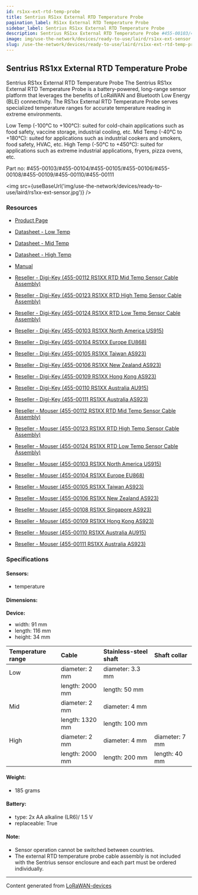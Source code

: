 ```yaml
---
id: rs1xx-ext-rtd-temp-probe
title: Sentrius RS1xx External RTD Temperature Probe
pagination_label: RS1xx External RTD Temperature Probe
sidebar_label: Sentrius RS1xx External RTD Temperature Probe
description: Sentrius RS1xx External RTD Temperature Probe #455-00103/455-00104/455-00105/455-00106/455-00108/455-00109/455-00110/455-00111
image: img/use-the-network/devices/ready-to-use/laird/rs1xx-ext-sensor.jpg
slug: /use-the-network/devices/ready-to-use/laird/rs1xx-ext-rtd-temp-probe
---
```



## Sentrius RS1xx External RTD Temperature Probe

Sentrius RS1xx External RTD Temperature Probe
The Sentrius RS1xx External RTD Temperature Probe is a battery-powered, long-range sensor platform that
leverages the benefits of LoRaWAN and Bluetooth Low Energy (BLE) connectivity. The RS1xx External RTD Temperature
Probe serves specialized temperature ranges for accurate temperature reading in extreme environments.

Low Temp (-100°C to +100°C): suited for cold-chain applications such as food safety, vaccine storage, industrial cooling, etc.
Mid Temp (-40°C to +180°C): suited for applications such as industrial cookers and smokers, food safety, HVAC, etc.
High Temp (-50°C to +450°C): suited for applications such as extreme industrial applications, fryers, pizza ovens, etc.

Part no: #455-00103/#455-00104/#455-00105/#455-00106/#455-00108/#455-00109/#455-00110/#455-00111

<img src={useBaseUrl('img/use-the-network/devices/ready-to-use/laird/rs1xx-ext-sensor.jpg')} />

### Resources

- [Product Page](https://www.lairdconnect.com/iot-devices/lorawan-iot-devices/sentrius-rs1xx-lora-enabled-sensors)
- [Datasheet - Low Temp](https://www.lairdconnect.com/documentation/product-brief-sentrius-rs1xx-external-rtd-temp-probe-100-c-148-f)
- [Datasheet - Mid Temp](https://www.lairdconnect.com/documentation/product-brief-sentrius-rs1xx-external-rtd-temp-probe-180-c-350-f)
- [Datasheet - High Temp](https://www.lairdconnect.com/documentation/product-brief-sentrius-rs1xx-external-rtd-temp-probe-50-c-450-c)
- [Manual](https://www.lairdconnect.com/node/11151)

- [Reseller - Digi-Key (455-00112 RS1XX RTD Mid Temp Sensor Cable Assembly)](https://www.digikey.com/en/products/detail/laird-connectivity-inc/455-00112/11691225)
- [Reseller - Digi-Key (455-00123 RS1XX RTD High Temp Sensor Cable Assembly)](https://www.digikey.com/en/products/detail/laird-connectivity-inc/455-00123/15276443)
- [Reseller - Digi-Key (455-00124 RS1XX RTD Low Temp Sensor Cable Assembly)](https://www.digikey.com/en/products/detail/laird-connectivity-inc/455-00124/13901891)
- [Reseller - Digi-Key (455-00103 RS1XX North America US915)](https://www.digikey.com/en/products/detail/laird-connectivity-inc/455-00103/11691229)
- [Reseller - Digi-Key (455-00104 RS1XX Europe EU868)](https://www.digikey.com/en/products/detail/laird-connectivity-inc/455-00104/11691233)
- [Reseller - Digi-Key (455-00105 RS1XX Taiwan AS923)](https://www.digikey.com/en/products/detail/laird-connectivity-inc/455-00105/11691232)
- [Reseller - Digi-Key (455-00106 RS1XX New Zealand AS923)](https://www.digikey.com/en/products/detail/laird-connectivity-inc/455-00106/11691231)
- [Reseller - Digi-Key (455-00109 RS1XX Hong Kong AS923)](https://www.digikey.com/en/products/detail/laird-connectivity-inc/455-00109/11691230)
- [Reseller - Digi-Key (455-00110 RS1XX Australia AU915)](https://www.digikey.com/en/products/detail/laird-connectivity-inc/455-00110/11691226)
- [Reseller - Digi-Key (455-00111 RS1XX Australia AS923)](https://www.digikey.com/en/products/detail/laird-connectivity-inc/455-00111/11691228)

- [Reseller - Mouser (455-00112 RS1XX RTD Mid Temp Sensor Cable Assembly)](https://www.mouser.com/ProductDetail/Laird-Connectivity/455-00112?qs=rI7uf1IzohSFux28s78pfg%3D%3D)
- [Reseller - Mouser (455-00123 RS1XX RTD High Temp Sensor Cable Assembly)](https://www.mouser.com/ProductDetail/Laird-Connectivity/455-00123?qs=Wj%2FVkw3K%252BMAjG3bk1OyC0g%3D%3D)
- [Reseller - Mouser (455-00124 RS1XX RTD Low Temp Sensor Cable Assembly)](https://www.mouser.com/ProductDetail/Laird-Connectivity/455-00124?qs=stqOd1AaK7%2FWTr31yZ5hnw%3D%3D)
- [Reseller - Mouser (455-00103 RS1XX North America US915)](https://www.mouser.com/ProductDetail/Laird-Connectivity/455-00103?qs=rI7uf1IzohSMqhNiYJbMLQ%3D%3D)
- [Reseller - Mouser (455-00104 RS1XX Europe EU868)](https://www.mouser.com/ProductDetail/Laird-Connectivity/455-00104?qs=rI7uf1IzohQJRBfgRwgiWA%3D%3DD)
- [Reseller - Mouser (455-00105 RS1XX Taiwan AS923)](https://www.mouser.com/ProductDetail/Laird-Connectivity/455-00105?qs=rI7uf1IzohR1QGqtWL8iPA%3D%3D)
- [Reseller - Mouser (455-00106 RS1XX New Zealand AS923)](https://www.mouser.com/ProductDetail/Laird-Connectivity/455-00106?qs=rI7uf1IzohQEoLzkMNh4Rg%3D%3D)
- [Reseller - Mouser (455-00108 RS1XX Singapore AS923)](https://www.mouser.com/ProductDetail/Laird-Connectivity/455-00108?qs=W%2FMpXkg%252BdQ4uz46Y19fr%252BQ%3D%3D)
- [Reseller - Mouser (455-00109 RS1XX Hong Kong AS923)](https://www.mouser.com/ProductDetail/Laird-Connectivity/455-00109?qs=rI7uf1IzohSvZ%2F5rjkxGTw%3D%3D)
- [Reseller - Mouser (455-00110 RS1XX Australia AU915)](https://www.mouser.com/ProductDetail/Laird-Connectivity/455-00110?qs=rI7uf1IzohQbUtuo2yfbxg%3D%3D)
- [Reseller - Mouser (455-00111 RS1XX Australia AS923)](https://www.mouser.com/ProductDetail/Laird-Connectivity/455-00111?qs=rI7uf1IzohR2QFm%2FnDylcA%3D%3D)

### Specifications

#### Sensors:

- temperature

#### Dimensions:

**Device:**
- width: 91 mm
- length: 116 mm
- height: 34 mm

| Temperature range | Cable           | Stainless-steel shaft | Shaft collar   |
| :---------------- | :-------------- | :-------------------- | :------------- |
| Low               | diameter: 2 mm  | diameter: 3.3 mm      |                |
|                   | length: 2000 mm | length: 50 mm         |                |
| Mid               | diameter: 2 mm  | diameter: 4 mm        |                |
|                   | length: 1320 mm | length: 100 mm        |                |
| High              | diameter: 2 mm  | diameter: 4 mm        | diameter: 7 mm |
|                   | length: 2000 mm | length: 200 mm        | length: 40 mm  |

#### Weight:

- 185 grams

#### Battery:

- type: 2x AA alkaline (LR6)/ 1.5 V
- replaceable: True

#### Note:

- Sensor operation cannot be switched between countries.
- The external RTD temperature probe cable assembly is not included with the Sentrius sensor enclosure and each part must be
ordered individually.

---

Content generated from [LoRaWAN-devices](https://github.com/TheThingsNetwork/lorawan-devices)
